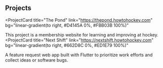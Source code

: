 ## Projects

<ProjectCard
  title="The Pond"
  link="https://thepond.howtohockey.com"
  bg="linear-gradient(to right, #D4145A 0%, #FBB03B 100%)"
>
  This project is a membership website for learning and improving at hockey.
</ProjectCard>
<ProjectCard
  title="Next Shift"
  link="https://nextshift.howtohockey.com"
  bg="linear-gradient(to right, #662D8C 0%, #ED1E79 100%)"
>
  A feature request web app built with Flutter to prioritize work efforts and collect ideas or software bugs.
</ProjectCard>
